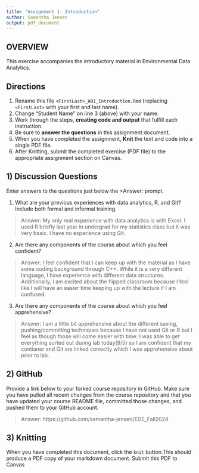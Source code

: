 ```yaml
---
title: "Assignment 1: Introduction"
author: Samantha Jensen
output: pdf_document
---
```


## OVERVIEW

This exercise accompanies the introductory material in Environmental Data Analytics. 

## Directions
1.  Rename this file `<FirstLast>_A01_Introduction.Rmd` (replacing `<FirstLast>` with your first and last name).
2.  Change "Student Name" on line 3 (above) with your name.
3.  Work through the steps, **creating code and output** that fulfill each instruction.
4.  Be sure to **answer the questions** in this assignment document.
5.  When you have completed the assignment, **Knit** the text and code into a single PDF file.
6.  After Knitting, submit the completed exercise (PDF file) to the appropriate assignment section on Canvas.


## 1) Discussion Questions
Enter answers to the questions just below the >Answer: prompt.

1. What are your previous experiences with data analytics, R, and Git? Include both formal and informal training.

> Answer: My only real experience with data analytics is with Excel. I used R briefly last year in undergrad for my statistics class but it was very basic. I have no experience using Git. 

2. Are there any components of the course about which you feel confident?

> Answer: I feel confident that I can keep up with the material as I have some coding background through C++. While it is a very different language, I have experience with different data structures. Additionally, I am excited about the flipped classroom because I feel like I will have an easier time keeping up with the lecture if I am confused. 

3. Are there any components of the course about which you feel apprehensive?

> Answer: I am a little bit apprehensive about the different saving, pushing/committing techniques because I have not used Git or R but I feel as though those will come easier with time. I was able to get everything sorted out during lab today(9/5) so I am confident that my contianer and Git are linked correctly which I was apprehensive about prior to lab. 


## 2) GitHub

Provide a link below to your forked course repository in GitHub. Make sure you have pulled all recent changes from the course repository and that you have updated your course README file, committed those changes, and pushed them to your GitHub account. 

> Answer: https://github.com/samantha-jensen/EDE_Fall2024

## 3) Knitting
When you have completed this document, click the `knit` button.This should produce a PDF copy of your markdown document. Submit this PDF to Canvas 
